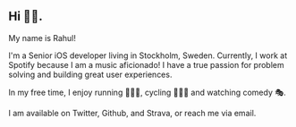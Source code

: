 
<div class="blog-section">

## Hi 🖐🏽.

My name is Rahul!

I'm a Senior iOS developer living in <XA href="https://www.visitstockholm.com/">Stockholm, Sweden</XA>. Currently, I work at <XA href="https://spotify.com/">Spotify</XA> because I am a music aficionado! I have a true passion for problem solving and building great user experiences. 

In my free time, I enjoy running 🏃🏼‍♂️, cycling 🚴🏽‍♂️ and watching comedy 🎭.

I am available on  <XA href="https://twitter.com/npsolve">Twitter</XA>, <XA href="https://github.com/npsolve">Github</XA>, and <XA href="https://www.strava.com/athletes/12576125">Strava</XA>, or reach me via <XA href="mailto:rahul@rudrakos.com">email</XA>.

</div>
